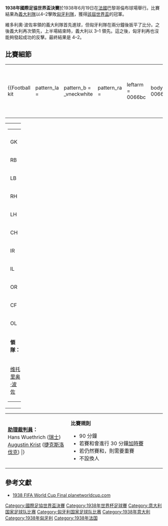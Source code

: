 {{Infobox football match
| title                   = 1938年國際足協世界盃決賽
| image                   = 
| event                   = [[1938年國際足協世界盃|1938年國際足協世界盃]]
| team1                   = [[意大利國家足球隊|意大利]]
| team1association        = {{flagicon|ITA|1861|size=30px}}
| team1score              = 4
| team2                   = [[匈牙利國家足球隊|匈牙利]]
| team2association        = {{flagicon|HUN|1940|size=30px}}
| team2score              = 2
| details                 = 
| date                    = 1938年6月19日
| stadium                 = [[伊夫·杜·馬努瓦奧林匹克體育場|科隆布奧林匹克體育場]]
| city                    = [[巴黎|巴黎]]
| man_of_the_match1a      = 
| man_of_the_match1atitle = 
| man_of_the_match1b      = 
| man_of_the_match1btitle = 
| referee                 = [[Georges_Capdeville|Georges Capdeville]] ([[法國足球總會|法國]])
| attendance              = 45,000
| weather                 = 
| previous                = [[1934年國際足協世界盃決賽|1934]]
| next                    = [[烏拉圭對巴西_(1950年國際足協世界盃)|1950]]
}}

'''1938年國際足協世界盃決賽'''於1938年6月19日在[[法國|法國]]巴黎哥倫布球場舉行。比賽結果為[[義大利國家足球隊|義大利隊]]以4–2擊敗[[匈牙利國家足球隊|匈牙利隊]]，獲得[[1938年國際足協世界盃|該屆世界盃]]的冠軍。

維多利奧·波佐率領的義大利隊首先進球，但匈牙利隊在兩分鐘後扳平了比分。之後義大利再次領先，上半場結束時，義大利以 3–1 領先。這之後，匈牙利再也沒能夠發起成功的反擊。最終結果是 4–2。

==比賽細節==
<section begin=Final />{{footballbox
|date = 1938年6月19日
|time = 17:00 ([[歐洲西部夏令時間|WEST]])
|team1 = {{fb-rt|ITA|1861}}
|report = https://www.fifa.com/worldcup/archive/france1938/matches/match/1174
|score = 4–2
|team2 = {{fb|HUN|1940}}
|goals1 = [[吉诺·科劳西|吉诺·科劳西]] {{goal|6||35}}<br />[[西尔维奥·皮奥拉|西尔维奥·皮奥拉]] {{goal|16||82}}
|goals2 = [[帕尔·蒂特科斯|帕尔·蒂特科斯]] {{goal|8}}<br />[[乔尔吉·萨罗西|乔尔吉·萨罗西]] {{goal|70}}
|stadium = [[科隆布|科隆布]]，[[伊夫·杜·馬努瓦奧林匹克體育場|科隆布奧林匹克體育場]]
|attendance = 45,000
|referee = [[Georges_Capdeville|Georges Capdeville]] ([[法國足球總會|法國]])
}}<section end=Final />
<section begin=Lineups />
{| width=92%
|-
|{{Football kit
 | pattern_la = 
 | pattern_b  = _vneckwhite
 | pattern_ra = 
 | leftarm    = 0066bc
 | body       = 0066bc
 | rightarm   = 0066bc
 | shorts     = ffffff
 | socks      = 000000
 | title      = 意大利
}}
|{{Football kit
 | pattern_la = 
 | pattern_b  = 
 | pattern_ra = 
 | leftarm    = DB000D
 | body       = DB000D
 | rightarm   = DB000D
 | shorts     = ffffff
 | socks      = 006400
 | title      = 匈牙利
}}
|}

{| width="100%"
|valign="top" width="50%"|
{| style="font-size: 90%" cellspacing="0" cellpadding="0"
|colspan="4"|
|-
!width="25"| !!width="25"|
|-
|GK || ||[[阿尔多·奥利维耶里|阿尔多·奥利维耶里]]
|-
|RB || ||[[阿尔弗雷多·福尼|阿尔弗雷多·福尼]]
|-
|LB || ||[[彼得罗·拉瓦|彼得罗·拉瓦]]
|-
|RH || ||[[彼得罗·塞兰托尼|彼得罗·塞兰托尼]]
|-
|LH || ||[[乌戈·洛卡泰利|乌戈·洛卡泰利]]
|-
|CH || ||[[米凯莱·安德烈奥洛|米凯莱·安德烈奥洛]]
|-
|IR || ||[[朱塞佩·梅阿查|朱塞佩·梅阿查]] ([[隊長_(足球)|c]])
|-
|IL || ||[[乔瓦尼·费拉里|乔瓦尼·费拉里]]
|-
|OR || ||[[阿梅代奥·比亚瓦蒂|阿梅代奥·比亚瓦蒂]]
|-
|CF || ||[[西尔维奥·皮奥拉|西尔维奥·皮奥拉]]
|-
|OL || ||[[吉诺·科劳西|吉诺·科劳西]]
|-
|colspan="4"|'''領隊：'''
|-
|colspan="4"| [[维托里奥·波佐|维托里奥·波佐]]
|}
|valign="top"|[[Image:ITA-HUN_1938-FIN-CM.svg|300px]]
|valign="top" width="50%"|
{| style="font-size: 90%" cellspacing="0" cellpadding="0" align=center
|colspan="4"|
|-
!width="25"| !!width="25"|
|-
|GK || ||[[Antal_Szabó|Antal Szabó]]
|-
|RB || ||[[Sándor_Bíró|Sándor Bíró]]
|-
|LB || ||[[Gyula_Polgár|Gyula Polgár]]
|-
|RH || ||[[Gyula_Lázár|Gyula Lázár]]
|-
|LH || ||[[Antal_Szalay|Antal Szalay]]
|-
|CH || ||[[György_Szűcs|György Szűcs]]
|-
|IR || ||[[Gyula_Zsengellér|Gyula Zsengellér]]
|-
|IL || ||[[Jenő_Vincze|Jenő Vincze]]
|-
|OR || ||[[帕尔·蒂特科斯|帕尔·蒂特科斯]]
|-
|CF || ||[[乔尔吉·萨罗西|乔尔吉·萨罗西]] ([[隊長|c]])
|-
|OL || ||[[Ferenc_Sas|Ferenc Sas]]
|-
|colspan="4"|'''領隊：'''
|-
|colspan="4"| [[Alfréd_Schaffer|Alfréd Schaffer]]
|}
|}

{| style="width:100%; font-size:90%;"
|
'''[[助理裁判員|助理裁判員]]：'''
<br />Hans Wuethrich ([[瑞士足球協會|瑞士]])
<br />[[Augustin_Krist|Augustin Krist]] ([[捷克斯洛伐克足球協會|捷克斯洛伐克]])
<includeonly>|}</includeonly><section end=Lineups />
|style="width:60%; vertical-align:top;"|
'''比賽規則'''
*90 分鐘
*若賽和會進行 30 分鐘[[加時賽|加時賽]]
*若仍然賽和，則需要重賽
*不設換人
|}

== 參考文獻 ==
*[http://www.planetworldcup.com/CUPS/1938/wc38final.html 1938 FIFA World Cup Final planetworldcup.com]{{Wayback|url=http://www.planetworldcup.com/CUPS/1938/wc38final.html |date=20120210073159 }}

{{世界杯足球赛}}
{{國際足球}}

	
[[Category:國際足協世界盃決賽|Category:國際足協世界盃決賽]]
[[Category:1938年世界杯足球賽|Category:1938年世界杯足球賽]]
[[Category:意大利国家足球队比赛|Category:意大利国家足球队比赛]]
[[Category:匈牙利国家足球队比赛|Category:匈牙利国家足球队比赛]]
[[Category:1938年意大利|Category:1938年意大利]]
[[Category:1938年匈牙利|Category:1938年匈牙利]]
[[Category:1938年法国|Category:1938年法国]]